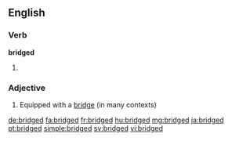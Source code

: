 ==English==

===Verb===
'''bridged'''

# {{past of|bridge}}

===Adjective===
{{en-adj}}

# Equipped with a [[bridge]] (in many contexts)

[[de:bridged]]
[[fa:bridged]]
[[fr:bridged]]
[[hu:bridged]]
[[mg:bridged]]
[[ja:bridged]]
[[pt:bridged]]
[[simple:bridged]]
[[sv:bridged]]
[[vi:bridged]]